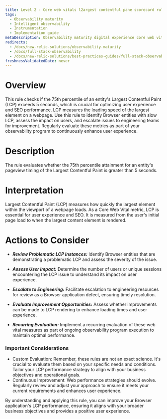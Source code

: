 ```yaml
---
title: Level 2 - Core web vitals l2argest contentful pane scorecard rule 
tags:
  - Observability maturity
  - Intelligent observability
  - Instrumentation
  - Implementation guide
metaDescription: Observability maturity digital experience core web vitals largest contentful pane
redirects:
  - /docs/new-relic-solutions/observability-maturity
  - /docs/full-stack-observability
  - /docs/new-relic-solutions/best-practices-guides/full-stack-observability
freshnessValidatedDate: never
---
```


# Overview

This rule checks if the 75th percentile of an entity's Largest Contentful Paint (LCP) exceeds 5 seconds, which is crucial for optimizing user experience and SEO performance. LCP measures the loading speed of the largest element on a webpage. Use this rule to identify Browser entities with slow LCP, assess the impact on users, and escalate issues to engineering teams for improvement. Regularly evaluate these metrics as part of your observability program to continuously enhance user experience.

# Description

The rule evaluates whether the 75th percentile attainment for an entity's pageview timing of the Largest Contentful Paint is greater than 5 seconds.

# Interpretation

Largest Contentful Paint (LCP) measures how quickly the largest element within the viewport of a webpage loads. As a Core Web Vital metric, LCP is essential for user experience and SEO. It is measured from the user's initial page load to when the largest content element is rendered.

# Actions to Consider

- ***Review Problematic LCP Instances:*** Identify Browser entities that are demonstrating a problematic LCP and assess the severity of the issue.

- ***Assess User Impact:*** Determine the number of users or unique sessions encountering the LCP issue to understand its impact on user experience.

- ***Escalate to Engineering:*** Facilitate escalation to engineering resources for review as a Browser application defect, ensuring timely resolution.

- ***Evaluate Improvement Opportunities:*** Assess whether improvements can be made to LCP rendering to enhance loading times and user experience.

- ***Recurring Evaluation:*** Implement a recurring evaluation of these web vital measures as part of ongoing observability program execution to maintain optimal performance.

### Important Considerations

* Custom Evaluation: Remember, these rules are not an exact science. It's crucial to evaluate them based on your specific needs and conditions. Tailor your LCP performance strategy to align with your business objectives and operational goals.
* Continuous Improvement: Web performance strategies should evolve. Regularly review and adjust your approach to ensure it meets your current requirements and enhances user experience.

By understanding and applying this rule, you can improve your Browser application's LCP performance, ensuring it aligns with your broader business objectives and provides a positive user experience.

